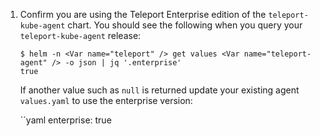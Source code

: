 1. Confirm you are using the Teleport Enterprise edition of the
   `teleport-kube-agent` chart. You should see the following when you query your
   `teleport-kube-agent` release:

   ```code
   $ helm -n <Var name="teleport" /> get values <Var name="teleport-agent" /> -o json | jq '.enterprise'
   true
   ```
   If another value such as `null` is returned update your existing agent `values.yaml` to use the enterprise
   version:

   ``yaml
   enterprise: true
   ```
